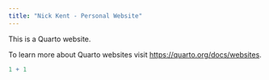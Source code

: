 ```yaml
---
title: "Nick Kent - Personal Website"
---
```


This is a Quarto website.

To learn more about Quarto websites visit <https://quarto.org/docs/websites>.

```r
1 + 1
```
